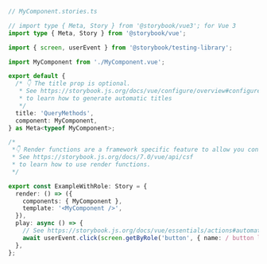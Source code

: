 ```ts
// MyComponent.stories.ts

// import type { Meta, Story } from '@storybook/vue3'; for Vue 3
import type { Meta, Story } from '@storybook/vue';

import { screen, userEvent } from '@storybook/testing-library';

import MyComponent from './MyComponent.vue';

export default {
  /* 👇 The title prop is optional.
   * See https://storybook.js.org/docs/vue/configure/overview#configure-story-loading
   * to learn how to generate automatic titles
   */
  title: 'QueryMethods',
  component: MyComponent,
} as Meta<typeof MyComponent>;

/*
 *👇 Render functions are a framework specific feature to allow you control on how the component renders.
 * See https://storybook.js.org/docs/7.0/vue/api/csf
 * to learn how to use render functions.
 */

export const ExampleWithRole: Story = {
  render: () => ({
    components: { MyComponent },
    template: '<MyComponent />',
  }),
  play: async () => {
    // See https://storybook.js.org/docs/vue/essentials/actions#automatically-matching-args to learn how to setup logging in the Actions panel
    await userEvent.click(screen.getByRole('button', { name: / button label/i }));
  },
};
```